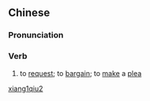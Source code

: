 ==Chinese==
{{zh-forms}}

===Pronunciation===
{{zh-pron
|m=xiāngqiú
|cat=v
}}

===Verb===
{{zh-verb}}

# {{lb|zh|literary}} to [[request]]; to [[bargain]]; to [[make]] a [[plea]]

[[Category:Mandarin literary terms|xiang1qiu2]]